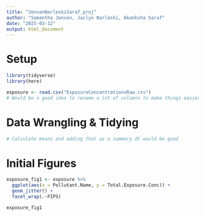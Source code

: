 ```yaml
---
title: "JensenNarleskiSaraf_proj"
author: "Samantha Jensen, Jaclyn Narleski, Akanksha Saraf"
date: "2025-03-12"
output: html_document
---
```


# Setup

```r

library(tidyverse)
library(here)

exposure <- read.csv("ExposureConcentrationsRaw.csv")
# Would be a good idea to rename a lot of columns to make things easier

```

# Data Wrangling & Tidying

```r

# Calculate means and adding that as a summary dt would be good

```
# Initial Figures 

```r

exposure_fig1 <- exposure %>%
  ggplot(aes(x = Pollutant.Name, y = Total.Exposure.Conc)) + 
  geom_jitter() +
  facet_wrap(.~FIPS)

exposure_fig1
```
